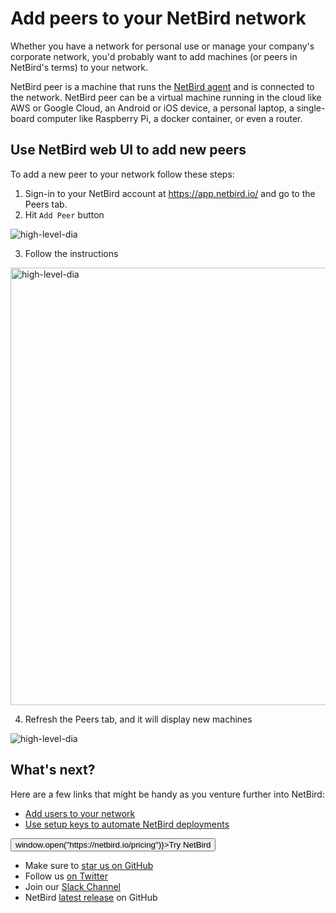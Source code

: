 
# Add peers to your NetBird network

Whether you have a network for personal use or manage your company's corporate network, you'd probably want to add machines
(or peers in NetBird's terms) to your network.

NetBird peer is a machine that runs the [NetBird agent](/about-netbird/how-netbird-works#client-application)
and is connected to the network. NetBird peer can be a virtual machine running in the cloud like AWS or Google Cloud,
an Android or iOS device, a personal laptop, a single-board computer like Raspberry Pi, a docker container, or even a router.

## Use NetBird web UI to add new peers

To add a new peer to your network follow these steps:
1. Sign-in to your NetBird account at https://app.netbird.io/ and go to the Peers tab.
2. Hit `Add Peer` button

<p>
    <img src="/docs-static/img/how-to-guides/add-new-peer-empty.png" alt="high-level-dia" className="imagewrapper-big"/>
</p>

3. Follow the instructions

<p>
    <img src="/docs-static/img/how-to-guides/add-new-peer-popup.png" alt="high-level-dia" width="700" className="imagewrapper"/>
</p>

4. Refresh the Peers tab, and it will display new machines

<p>
    <img src="/docs-static/img/how-to-guides/peer-list.png" alt="high-level-dia" className="imagewrapper-big"/>
</p>

## What's next?

Here are a few links that might be handy as you venture further into NetBird:

- [Add users to your network](/how-to/add-users-to-your-network)
- [Use setup keys to automate NetBird deployments](/how-to/register-machines-using-setup-keys)

<p float="center" >
    <Button name="button" className="button-5" onClick={() => window.open("https://netbird.io/pricing")}>Try NetBird</Button>
</p>

- Make sure to [star us on GitHub](https://github.com/netbirdio/netbird)
- Follow us [on Twitter](https://twitter.com/netbird)
- Join our [Slack Channel](https://join.slack.com/t/netbirdio/shared_invite/zt-vrahf41g-ik1v7fV8du6t0RwxSrJ96A)
- NetBird [latest release](https://github.com/netbirdio/netbird/releases) on GitHub
